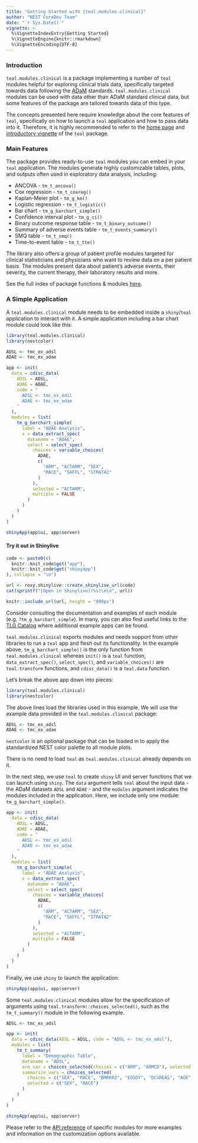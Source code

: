 ```yaml
---
title: "Getting Started with {teal.modules.clinical}"
author: "NEST CoreDev Team"
date: "`r Sys.Date()`"
vignette: >
  %\VignetteIndexEntry{Getting Started}
  %\VignetteEngine{knitr::rmarkdown}
  %\VignetteEncoding{UTF-8}
---
```


### Introduction

`teal.modules.clinical` is a package implementing a number of `teal` modules helpful for exploring clinical
trials data, specifically targeted towards data following the [ADaM](https://www.cdisc.org/standards/foundational/adam)
standards. `teal.modules.clinical` modules can be used with data other than ADaM standard clinical data, but some
features of the package are tailored towards data of this type.

The concepts presented here require knowledge about the core features of `teal`, specifically on how to launch a `teal`
application and how to pass data into it. Therefore, it is highly recommended to refer to the [home page](https://insightsengineering.github.io/teal/latest-tag/) and
[introductory vignette](https://insightsengineering.github.io/teal/latest-tag/articles/getting-started-with-teal.html) of the `teal` package.

### Main Features

The package provides ready-to-use `teal` modules you can embed in your `teal` application. The modules
generate highly customizable tables, plots, and outputs often used in exploratory data analysis, including:

- ANCOVA - `tm_t_ancova()`
- Cox regression - `tm_t_coxreg()`
- Kaplan-Meier plot - `tm_g_km()`
- Logistic regression - `tm_t_logistic()`
- Bar chart - `tm_g_barchart_simple()`
- Confidence interval plot - `tm_g_ci()`
- Binary outcome response table - `tm_t_binary_outcome()`
- Summary of adverse events table - `tm_t_events_summary()`
- SMQ table - `tm_t_smq()`
- Time-to-event table - `tm_t_tte()`

The library also offers a group of patient profile modules targeted for clinical statisticians and physicians
who want to review data on a per patient basis. The modules present data about patient's adverse events,
their severity, the current therapy, their laboratory results and more.

See the full index of package functions & modules [here](https://insightsengineering.github.io/teal.modules.clinical/latest-tag/reference/index.html).

### A Simple Application

A `teal.modules.clinical` module needs to be embedded inside a `shiny`/`teal` application to interact with it.
A simple application including a bar chart module could look like this:

```r
library(teal.modules.clinical)
library(nestcolor)

ADSL <- tmc_ex_adsl
ADAE <- tmc_ex_adae

app <- init(
  data = cdisc_data(
    ADSL = ADSL,
    ADAE = ADAE,
    code = "
      ADSL <- tmc_ex_adsl
      ADAE <- tmc_ex_adae
    "
  ),
  modules = list(
    tm_g_barchart_simple(
      label = "ADAE Analysis",
      x = data_extract_spec(
        dataname = "ADAE",
        select = select_spec(
          choices = variable_choices(
            ADAE,
            c(
              "ARM", "ACTARM", "SEX",
              "RACE", "SAFFL", "STRATA2"
            )
          ),
          selected = "ACTARM",
          multiple = FALSE
        )
      )
    )
  )
)

shinyApp(app$ui, app$server)
```

#### Try it out in Shinylive

```r
code <- paste0(c(
  knitr::knit_code$get("app"),
  knitr::knit_code$get("shinyapp")
), collapse = "\n")

url <- roxy.shinylive::create_shinylive_url(code)
cat(sprintf("[Open in Shinylive](%s)\n\n", url))
```

```r
knitr::include_url(url, height = "800px")
```

Consider consulting the documentation and examples of each module (e.g. `?tm_g_barchart_simple`). In many, you can also find useful links to the  [TLG Catalog](https://insightsengineering.github.io/tlg-catalog/stable/) where additional example apps can be found.

`teal.modules.clinical` exports modules and needs support from other libraries to run a `teal` app and flesh out its
functionality. In the example above, `tm_g_barchart_simple()` is the only function from `teal.modules.clinical` whereas
`init()` is a `teal` function, `data_extract_spec()`, `select_spec()`, and `variable_choices()` are `teal.transform`
functions, and `cdisc_data()` is a `teal.data` function.

Let's break the above app down into pieces:

```r
library(teal.modules.clinical)
library(nestcolor)
```

The above lines load the libraries used in this example. We will use the example data provided in the
`teal.modules.clinical` package:

```r
ADSL <- tmc_ex_adsl
ADAE <- tmc_ex_adae
```

`nestcolor` is an optional package that can be loaded in to apply the standardized NEST color palette to all module
plots.

There is no need to load `teal` as `teal.modules.clinical` already depends on it.

In the next step, we use `teal` to create `shiny` UI and server functions that we can launch using `shiny`. The `data`
argument tells `teal` about the input data - the ADaM datasets `ADSL` and `ADAE` - and the `modules`
argument indicates the modules included in the application. Here, we include only one module: `tm_g_barchart_simple()`.

```r
app <- init(
  data = cdisc_data(
    ADSL = ADSL,
    ADAE = ADAE,
    code = "
      ADSL <- tmc_ex_adsl
      ADAE <- tmc_ex_adae
    "
  ),
  modules = list(
    tm_g_barchart_simple(
      label = "ADAE Analysis",
      x = data_extract_spec(
        dataname = "ADAE",
        select = select_spec(
          choices = variable_choices(
            ADAE,
            c(
              "ARM", "ACTARM", "SEX",
              "RACE", "SAFFL", "STRATA2"
            )
          ),
          selected = "ACTARM",
          multiple = FALSE
        )
      )
    )
  )
)
```

Finally, we use `shiny` to launch the application:

```r
shinyApp(app$ui, app$server)
```

Some `teal.modules.clinical` modules allow for the specification of arguments using
`teal.transform::choices_selected()`, such as the `tm_t_summary()` module in the following example.

```r
ADSL <- tmc_ex_adsl

app <- init(
  data = cdisc_data(ADSL = ADSL, code = "ADSL <- tmc_ex_adsl"),
  modules = list(
    tm_t_summary(
      label = "Demographic Table",
      dataname = "ADSL",
      arm_var = choices_selected(choices = c("ARM", "ARMCD"), selected = "ARM"),
      summarize_vars = choices_selected(
        choices = c("SEX", "RACE", "BMRKR2", "EOSDY", "DCSREAS", "AGE"),
        selected = c("SEX", "RACE")
      )
    )
  )
)

shinyApp(app$ui, app$server)
```

Please refer to the [API reference](https://insightsengineering.github.io/teal.modules.clinical/latest-tag/reference/)
of specific modules for more examples and information on the customization options available.
